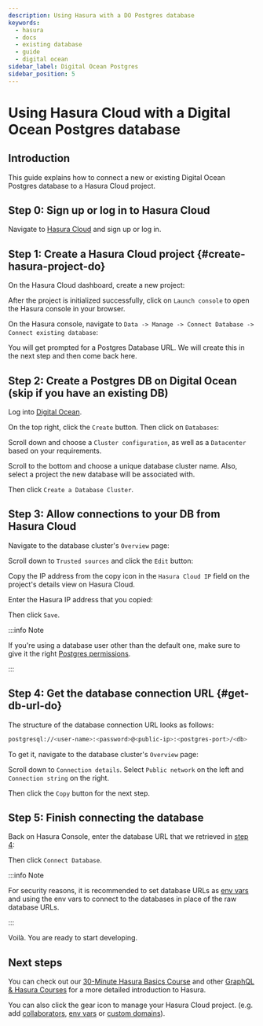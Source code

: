 ```yaml
---
description: Using Hasura with a DO Postgres database
keywords:
  - hasura
  - docs
  - existing database
  - guide
  - digital ocean
sidebar_label: Digital Ocean Postgres
sidebar_position: 5
---
```



# Using Hasura Cloud with a Digital Ocean Postgres database

## Introduction

This guide explains how to connect a new or existing Digital Ocean
Postgres database to a Hasura Cloud project.

## Step 0: Sign up or log in to Hasura Cloud

Navigate to [Hasura Cloud](https://cloud.hasura.io/signup/?pg=docs&plcmt=body&cta=navigate-to-hasura-cloud&tech=default)
and sign up or log in.

## Step 1: Create a Hasura Cloud project {#create-hasura-project-do}

On the Hasura Cloud dashboard, create a new project:

<Thumbnail
  src="/img/graphql/cloud/cloud-dbs/create-hasura-cloud-project.png"
  alt="Create Hasura Cloud project"
/>

After the project is initialized successfully, click on `Launch console`
to open the Hasura console in your browser.

On the Hasura console, navigate to
`Data -> Manage -> Connect Database -> Connect existing database`:

You will get prompted for a Postgres Database URL. We will create this
in the next step and then come back here.

<Thumbnail
  src="/img/graphql/cloud/cloud-dbs/existing-db-setup.png"
  alt="Hasura Cloud database setup"
  width="700px"
/>

## Step 2: Create a Postgres DB on Digital Ocean (skip if you have an existing DB)

Log into [Digital Ocean](https://cloud.digitalocean.com/).

On the top right, click the `Create` button. Then click on `Databases`:

<Thumbnail
  src="/img/graphql/cloud/cloud-dbs/do/create-database.png"
  alt="Create database on Digital Ocean"
/>

Scroll down and choose a `Cluster configuration`, as well as a
`Datacenter` based on your requirements.

Scroll to the bottom and choose a unique database cluster name. Also,
select a project the new database will be associated with.

<Thumbnail
  src="/img/graphql/cloud/cloud-dbs/do/cluster-name.png"
  alt="Select cluster name for database on Digital Ocean"
/>

Then click `Create a Database Cluster`.

## Step 3: Allow connections to your DB from Hasura Cloud

Navigate to the database cluster's `Overview` page:

<Thumbnail
  src="/img/graphql/cloud/cloud-dbs/do/db-settings.png"
  alt="Navigate to database settings in Digital Ocean"
/>

Scroll down to `Trusted sources` and click the `Edit` button:

<Thumbnail
  src="/img/graphql/cloud/cloud-dbs/do/edit-trusted-sources.png"
  alt="Edit trusted sources for database in Digital Ocean"
/>

Copy the IP address from the copy icon in the `Hasura Cloud IP` field on
the project's details view on Hasura Cloud.

<Thumbnail
  src="/img/graphql/cloud/projects/hasura-cloud-ip.png"
  alt="Hasura Cloud IP field"
/>

Enter the Hasura IP address that you copied:

<Thumbnail
  src="/img/graphql/cloud/cloud-dbs/do/add-hasura-ip.png"
  alt="Add Hasura IP to database in Digital Ocean"
  width="700px"
/>

Then click `Save`.

:::info Note

If you're using a database user other than the default one, make sure to
give it the right [Postgres permissions](/graphql/cloud/getting-started/postgres-permissions.mdx#cloud-postgres-permissions).

:::

## Step 4: Get the database connection URL {#get-db-url-do}

The structure of the database connection URL looks as follows:

```bash
postgresql://<user-name>:<password>@<public-ip>:<postgres-port>/<db>
```

To get it, navigate to the database cluster's `Overview` page:

<Thumbnail
  src="/img/graphql/cloud/cloud-dbs/do/db-overview.png"
  alt="Navigate to database overview in Digital Ocean"
/>

Scroll down to `Connection details`. Select `Public network` on the left
and `Connection string` on the right.

<Thumbnail
  src="/img/graphql/cloud/cloud-dbs/do/connection-string.png"
  alt="Get the database connection string in Digital Ocean"
  width="600px"
/>

Then click the `Copy` button for the next step.

## Step 5: Finish connecting the database

Back on Hasura Console, enter the database URL that we retrieved in
[step 4](#get-db-url-do):

<Thumbnail
  src="/img/graphql/cloud/getting-started/connect-db.png"
  alt="Getting Started"
  width="600px"
/>

Then click `Connect Database`.

:::info Note

For security reasons, it is recommended to set database URLs as
[env vars](/graphql/cloud/projects/env-vars.mdx#manage-project-env-vars) and using the env vars to connect
to the databases in place of the raw database URLs.

:::

Voilà. You are ready to start developing.

<Thumbnail
  src="/img/graphql/cloud/cloud-dbs/hasura-console.png"
  alt="Hasura console"
/>

## Next steps

You can check out our [30-Minute Hasura Basics
Course](https://hasura.io/learn/graphql/hasura/introduction/) and other
[GraphQL & Hasura Courses](https://hasura.io/learn/) for a more detailed
introduction to Hasura.

You can also click the gear icon to manage your Hasura Cloud project.
(e.g. add [collaborators](/graphql/cloud/projects/collaborators.mdx#manage-project-collaborators),
[env vars](/graphql/cloud/projects/env-vars.mdx#manage-project-env-vars) or
[custom domains](/graphql/cloud/projects/domains.mdx#manage-project-domains)).

<Thumbnail
  src="/img/graphql/cloud/getting-started/project-manage.png"
  alt="Project actions"
  width="860px"
/>
